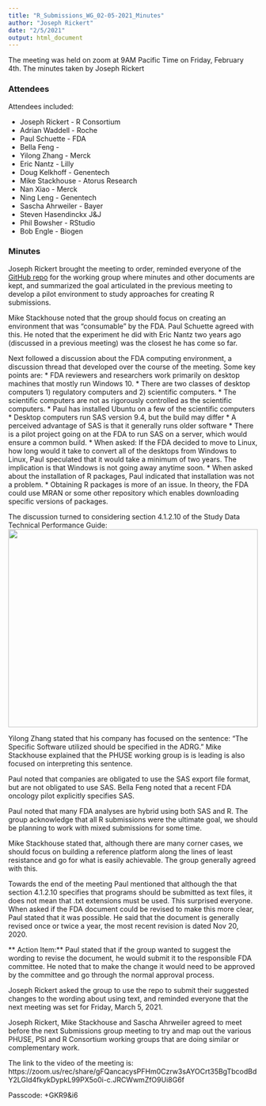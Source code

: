 ```yaml
---
title: "R_Submissions_WG_02-05-2021_Minutes"
author: "Joseph Rickert"
date: "2/5/2021"
output: html_document
---
```


The meeting was held on zoom at 9AM Pacific Time on Friday, February 4th. The minutes taken by Joseph Rickert

### Attendees

Attendees included:

* Joseph Rickert - R Consortium
* Adrian Waddell - Roche
* Paul Schuette - FDA
* Bella Feng - 
* Yilong Zhang - Merck
* Eric Nantz - Lilly
* Doug Kelkhoff - Genentech
* Mike Stackhouse - Atorus Research
* Nan Xiao - Merck
* Ning Leng - Genentech
* Sascha Ahrweiler - Bayer
* Steven Hasendinckx J&J
* Phil Bowsher - RStudio
* Bob Engle - Biogen


### Minutes 

Joseph Rickert brought the meeting to order, reminded everyone of the [GitHub repo](https://github.com/RConsortium/submissions-wg) for the working group where minutes and other documents are kept, and summarized the goal articulated in the previous meeting to develop a pilot environment to study approaches for creating R submissions.

Mike Stackhouse noted that the group should focus on creating an environment that was "consumable" by the FDA. Paul Schuette agreed with this. He noted that the experiment he did with Eric Nantz two years ago (discussed in a previous meeting) was the closest he has come so far.

Next followed a discussion about the FDA computing environment, a discussion thread that developed over the course of the meeting. Some key points are:
* FDA reviewers and researchers work primarily on desktop machines that mostly run Windows 10.
* There are two classes of desktop computers 1) regulatory computers and 2) scientific computers.
* The scientific computers are not as rigorously controlled as the scientific computers.
* Paul has installed Ubuntu on a few of the scientific computers
* Desktop computers run SAS version 9.4, but the build may differ
* A perceived advantage of SAS is that it generally runs older software
* There is a pilot project going on at the FDA to run SAS on a server, which would ensure a common build. 
* When asked: If the FDA decided to move to Linux, how long would it take to convert all of the desktops from Windows to Linux, Paul speculated that it would take a minimum of two years. The implication is that Windows is not going away anytime soon.
* When asked about the installation of R packages, Paul indicated that installation was not a problem. 
* Obtaining R packages is more of an issue. In theory, the FDA could use MRAN or some other repository which enables downloading specific versions of packages.

The discussion turned to considering section 4.1.2.10 of the Study Data Technical Performance Guide:
<img src="sec_4.1.2.10.png" height = "400" width="100%">

Yilong Zhang stated that his company has focused on the sentence: "The Specific Software utilized should be specified in the ADRG." 
Mike Stackhouse explained that the PHUSE working group is is leading is also focused on interpreting this sentence.

Paul noted that companies are obligated to use the SAS export file format, but are not obligated to use SAS. Bella Feng noted that a recent FDA oncology pilot explicitly specifies SAS. 

Paul noted that many FDA analyses are hybrid using both SAS and R. The group acknowledge that all R submissions were the ultimate goal, we should be planning to work with mixed submissions for some time.

Mike Stackhouse stated that, although there are many corner cases, we should focus on building a reference platform along the lines of least resistance and go for what is easily achievable. The group generally agreed with this.

Towards the end of the meeting Paul mentioned that although the that section 4.1.2.10 specifies that programs should be submitted as text files, it does not mean that .txt extensions must be used. This surprised everyone. When asked if the FDA document could be revised to make this more clear, Paul stated that it was possible. He said that the document is generally revised once or twice a year, the most recent revision is dated Nov 20, 2020. 

** Action Item:** Paul stated that if the group wanted to suggest the wording to revise the document, he would submit it to the responsible FDA committee. He noted that to make the change it would need to be approved by the committee and go through the normal approval process.

Joseph Rickert asked the group to use the repo to submit their suggested changes to the wording about using text, and reminded everyone that the next meeting was set for Friday, March 5, 2021.

Joseph Rickert, Mike Stackhouse and Sascha Ahrweiler agreed to meet before the next Submissions group meeting to try and map out the various PHUSE, PSI and R Consortium working groups that are doing similar or complementary work.

The link to the video of the meeting is: 
https://zoom.us/rec/share/gFQancacysPFHm0Czrw3sAYOCrt35BgTbcodBdY2LGld4fkykDypkL99PX5o0i-c.JRCWwmZfO9Ui8G6f

Passcode: +GKR9&i6


